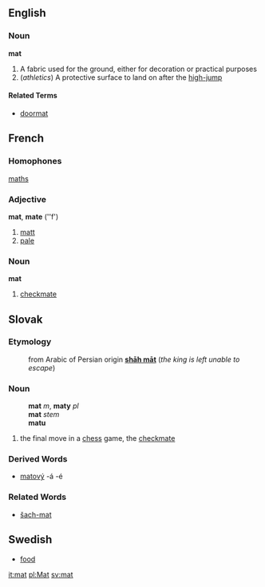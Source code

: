 ==English==

===Noun===
'''mat'''
# A fabric used for the ground, either for decoration or practical purposes
# (''athletics'') A protective surface to land on after the [[high-jump]]
{{stub}}
====Related Terms====
*[[doormat]]
==French==

===Homophones===
[[maths]]
===Adjective===
'''mat''', '''mate''' (''f')
# [[matt]]
# [[pale]]

===Noun===
'''mat'''
# [[checkmate]]

==Slovak==
===Etymology===
:from Arabic of Persian origin '''[[shāh māt]]''' (''the king is left unable to escape'')
===Noun===
:'''mat''' ''m'', '''maty''' ''pl''
:'''mat''' ''stem''
:'''matu''' ''{{gensg}}''
# the final move in a [[chess]] game, the [[checkmate]]
===Derived Words===
* [[matový]] -á -é
===Related Words===
* [[šach-mat#Slovak|šach-mat]]

==Swedish==
* [[food]]

[[it:mat]]
[[pl:Mat]]
[[sv:mat]]